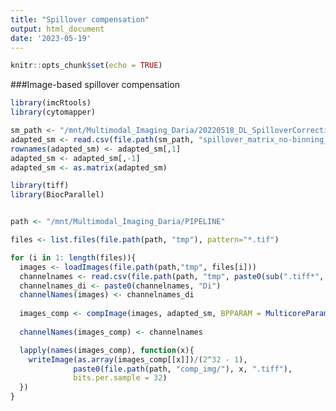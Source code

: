 ```yaml
---
title: "Spillover compensation"
output: html_document
date: '2023-05-19'
---
```


```r
knitr::opts_chunk$set(echo = TRUE)
```

###Image-based spillover compensation


```r
library(imcRtools)
library(cytomapper)

sm_path <- "/mnt/Multimodal_Imaging_Daria/20220518_DL_SpilloverCorrection/Extra/spillover_matrix"
adapted_sm <- read.csv(file.path(sm_path, "spillover_matrix_no-binning_all-interactions_final.csv")) 
rownames(adapted_sm) <- adapted_sm[,1]
adapted_sm <- adapted_sm[,-1]
adapted_sm <- as.matrix(adapted_sm)
```

```r
library(tiff)
library(BiocParallel)


path <- "/mnt/Multimodal_Imaging_Daria/PIPELINE"

files <- list.files(file.path(path, "tmp"), pattern="*.tif")

for (i in 1: length(files)){
  images <- loadImages(file.path(path,"tmp", files[i]))
  channelnames <- read.csv(file.path(path, "tmp", paste0(sub(".tiff*", "", files[i]), ".csv")), header=F) 
  channelnames_di <- paste0(channelnames, "Di")
  channelNames(images) <- channelnames_di
  
  images_comp <- compImage(images, adapted_sm, BPPARAM = MulticoreParam())
  
  channelNames(images_comp) <- channelnames

  lapply(names(images_comp), function(x){
    writeImage(as.array(images_comp[[x]])/(2^32 - 1), 
              paste0(file.path(path, "comp_img/"), x, ".tiff"),
              bits.per.sample = 32)
  })
}

```


